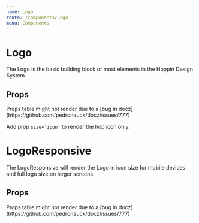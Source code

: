 ```yaml
---
name: Logo
route: /components/Logo
menu: Components
---
```



# Logo

The Logo is the basic building block of most elements in the Hoppin Design System.

## Props

<Props of={Logo} />
Props table might not render due to a [bug in docz](https://github.com/pedronauck/docz/issues/777)

<Playground>
  <Logo margin='xlarge' />
  <Logo context='shadower' margin='xlarge' />
  <Logo context='host' margin='xlarge' />

  <Box bg='primary.base' padding='large'>
    <Logo context='whiteout' margin='xlarge' />
  </Box>
</Playground>

Add prop `size='icon'` to render the hop icon only.

<Playground>
  <Logo size="icon" margin="xlarge" />
  <Logo size="icon" context="shadower" margin="xlarge" />
  <Logo size="icon" context="host" margin="xlarge" />
</Playground>

# LogoResponsive

The LogoResponsive will render the Logo in icon size for mobile devices and full logo size on larger screens.

## Props

<Props of={LogoResponsive} />
Props table might not render due to a [bug in docz](https://github.com/pedronauck/docz/issues/777)

<Playground>
  <LogoResponsive margin="xlarge" />
  <LogoResponsive context="shadower" margin="xlarge" />
  <LogoResponsive context="host" margin="xlarge" />
</Playground>
